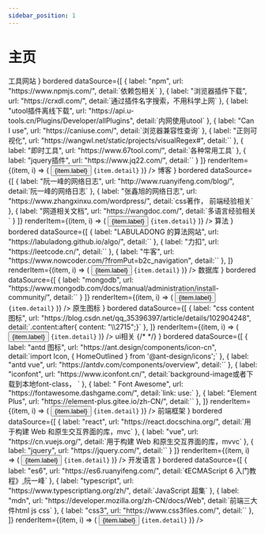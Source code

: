 ```yaml
---
sidebar_position: 1
---
```



# 主页

<Tabs groupId="operating-systems">

  <TabItem value="tool" label="工具网站">
   <List
      header={
        <div>
          <Tag color="success">工具网站</Tag>
        </div>
      }
      bordered
      dataSource={[
        {
          label: "npm",
          url: "https://www.npmjs.com/",
          detail:`依赖包相关`
        },
        {
          label: "浏览器插件下载",
          url: "https://crxdl.com/",
          detail:`通过插件名字搜索，不用科学上网`
        },
        {
          label: "utool插件离线下载",
          url: "https://api.u-tools.cn/Plugins/Developer/allPlugins",
          detail:`内网使用utool`
        },
        {
          label: "Can I use",
          url: "https://caniuse.com/",
          detail:`浏览器兼容性查询`
        },
        {
          label: "正则可视化",
          url: "https://wangwl.net/static/projects/visualRegex#",
          detail:``
        },
        {
          label: "即时工具",
          url: "https://www.67tool.com/",
          detail:`各种常用工具`
        },
        {
          label: "jquery插件",
          url: "https://www.jq22.com/",
          detail:``
        }
      ]}
      renderItem={(item, i) => (
        <List.Item>
          <Button
            type="link"
            href={item.url}
            target="_blank"
            style={{
              display: "flex",
              justifyContent: "flex-start",
              alignItems: "center",
            }}
          >
            {item.label}
          </Button>
          <code>{item.detail}</code>
        </List.Item>
      )}
    />
  </TabItem>
  <TabItem value="blog1" label="博客相关">
   <List
      header={
        <div>
          <Tag color="success">博客</Tag>
        </div>
      }
      bordered
      dataSource={[
        {
          label: "阮一峰的网络日志",
          url: "http://www.ruanyifeng.com/blog/",
          detail:`阮一峰的网络日志`
        },
         {
          label: "张鑫旭的网络日志",
          url: "https://www.zhangxinxu.com/wordpress/",
          detail:`css著作， 前端经验相关`
        },
        {
          label: "网道相关文档",
          url: "https://wangdoc.com/",
          detail:`多语言经验相关`
        }
      ]}
      renderItem={(item, i) => (
        <List.Item>
          <Button
            type="link"
            href={item.url}
            target="_blank"
            style={{
              display: "flex",
              justifyContent: "flex-start",
              alignItems: "center",
            }}
          >
            {item.label}
          </Button>
          <code>{item.detail}</code>
        </List.Item>
      )}
    />
  </TabItem>
  <TabItem value="blog2" label="算法相关">
   <List
      header={
        <div>
          <Tag color="success">算法</Tag>
        </div>
      }
      bordered
      dataSource={[
        {
          label: "LABULADONG 的算法网站",
          url: "https://labuladong.github.io/algo/",
          detail:``
        },
        {
          label: "力扣",
          url: "https://leetcode.cn/",
          detail:``
        },
         {
          label: "牛客",
          url: "https://www.nowcoder.com/?fromPut=b2c_navigation",
          detail:``
        },
      ]}
      renderItem={(item, i) => (
        <List.Item>
          <Button
            type="link"
            href={item.url}
            target="_blank"
            style={{
              display: "flex",
              justifyContent: "flex-start",
              alignItems: "center",
            }}
          >
            {item.label}
          </Button>
          <code>{item.detail}</code>
        </List.Item>
      )}
    />
  </TabItem>
  <TabItem value="blog3" label="数据库相关">
   <List
      header={
        <div>
          <Tag color="success">数据库</Tag>
        </div>
      }
      bordered
      dataSource={[
        {
          label: "mongodb",
          url: "https://www.mongodb.com/docs/manual/administration/install-community/",
          detail:``
        }
      ]}
      renderItem={(item, i) => (
        <List.Item>
          <Button
            type="link"
            href={item.url}
            target="_blank"
            style={{
              display: "flex",
              justifyContent: "flex-start",
              alignItems: "center",
            }}
          >
            {item.label}
          </Button>
          <code>{item.detail}</code>
        </List.Item>
      )}
    />
  </TabItem>
  <TabItem value="icon" label="ui 相关">
    <List
      header={
        <div>
          <Tag color="success">原生图标</Tag>
          <Alert
            message="常用于伪元素before、after内的content"
            style={{ marginTop: 5 }}
          ></Alert>
        </div>
      }
      bordered
      dataSource={[
        {
          label: "css content 图标",
          url: "https://blog.csdn.net/qq_35396397/article/details/102904248",
          detail:`.content:after{ content: "\\2715";}`
        },
      ]}
      renderItem={(item, i) => (
        <List.Item>
          <Button
            type="link"
            href={item.url}
            target="_blank"
            style={{
              display: "flex",
              justifyContent: "flex-start",
              alignItems: "center",
            }}
          >
             {item.label}
          </Button>
           <code>{item.detail}</code>
        </List.Item>
      )}
    />
    <List
      header={
        <div>
          <Tag color="success">ui相关</Tag>
          {/* <Alert message="第三方图标" style={{ marginTop: 5 }}></Alert> */}
        </div>
      }
      bordered
      dataSource={[
        {
          label: "antd 图标",
          url: "https://ant.design/components/icon-cn",
          detail:`import Icon, { HomeOutlined } from '@ant-design/icons';`
        },
        {
          label: "antd vue",
          url: "https://antdv.com/components/overview",
          detail:``
        },
        {
          label: "iconfont",
          url: "https://www.iconfont.cn/",
          detail:`background-image或者下载到本地font-class，<i class="iconfont icon-xxx"></i> `
        },
        {
          label: " Font Awesome",
          url: "https://fontawesome.dashgame.com/",
          detail:`link:<link href="//netdna.bootstrapcdn.com/font-awesome/4.7.0/css/font-awesome.min.css" rel="stylesheet">  use:<i class="fa fa-camera-retro"></i>`
        },
        {
          label: "Element Plus",
          url: "https://element-plus.gitee.io/zh-CN/",
          detail:``
        },
      ]}
      renderItem={(item, i) => (
        <List.Item>
          <Button
            type="link"
            href={item.url}
            target="_blank"
            style={{
              display: "flex",
              justifyContent: "flex-start",
              alignItems: "center",
            }}
          >
            {item.label}
          </Button>
          <code>{item.detail}</code>
        </List.Item>
      )}
    />

  </TabItem>
  <TabItem value="doc" label="技术文档">
   <List
      header={
        <div>
          <Tag color="success">前端框架</Tag>
          <Alert message="框架" style={{ marginTop: 5 }}></Alert>
        </div>
      }
      bordered
      dataSource={[
        {
          label: "react",
          url: "https://react.docschina.org/",
          detail:`用于构建 Web 和原生交互界面的库，mvc`
        },
        {
          label: "vue",
          url: "https://cn.vuejs.org/",
          detail:`用于构建 Web 和原生交互界面的库，mvvc`
        },
         {
          label: "jquery",
          url: "https://jquery.com/",
          detail:``
        }
      ]}
      renderItem={(item, i) => (
        <List.Item>
          <Button
            type="link"
            href={item.url}
            target="_blank"
            style={{
              display: "flex",
              justifyContent: "flex-start",
              alignItems: "center",
            }}
          >
            {item.label}
          </Button>
          <code>{item.detail}</code>
        </List.Item>
      )}
    />
  </TabItem>
  <TabItem value="lang" label="开发语言">
   <List
      header={
        <div>
          <Tag color="success">开发语言</Tag>
        </div>
      }
      bordered
      dataSource={[
        {
          label: "es6",
          url: "https://es6.ruanyifeng.com/",
          detail:`《ECMAScript 6 入门教程》,阮一峰`
        },
        {
          label: "typescript",
          url: "https://www.typescriptlang.org/zh/",
          detail:`JavaScript 超集`
        },
        {
          label: "mdn",
          url: "https://developer.mozilla.org/zh-CN/docs/Web",
          detail:`前端三大件html js css`
        },
        {
          label: "css3",
          url: "https://www.css3files.com/",
          detail:``
        },
      ]}
      renderItem={(item, i) => (
        <List.Item>
          <Button
            type="link"
            href={item.url}
            target="_blank"
            style={{
              display: "flex",
              justifyContent: "flex-start",
              alignItems: "center",
            }}
          >
            {item.label}
          </Button>
          <code>{item.detail}</code>
        </List.Item>
      )}
    />
   </TabItem>
</Tabs>
